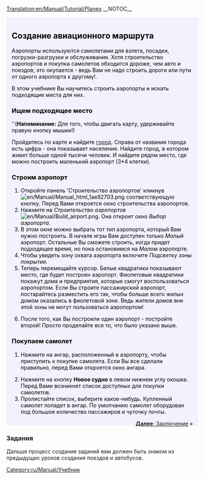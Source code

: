 [[Translation:en/Manual/Tutorial/Planes]]
__NOTOC__
{{en/Tabs|5|4
|ru/Manual/Tutorial/Main Page|1. Начало игры<!--
-->|ru/Manual/Tutorial/Автобусы|2. Автобусы<!--
-->|ru/Manual/Tutorial/Поезда|3. Поезда<!--
-->|ru/Manual/Tutorial/Самолёты|4. Самолёты<!--
-->|ru/Manual/Tutorial/Заключение|5. Заключение}}
<div style="padding:.5em 1em 1em 1em; border-top:none; background-color:#f1f2fe; color:#000;">
{{ru/Manual/Tutorial/Учебник}}
==Создание авиационного маршрута==
Аэропорты используются самолетами для взлета, посадки, погрузки-разгрузки и обслуживания. Хотя строительство аэропортов и покупка самолетов обходится дороже, чем авто и поездов; это окупается - ведь Вам не надо строить дороги или пути от одного аэропорта к другому!.

В этом учебнике Вы научитесь строить аэропорты и искать подходящие места для них.
{{en/Phototable|[[File:en/Manual/Airport s.png]]|Малый (3*4) аэропорт|none}}

===Ищем подходящее место===
''('''Напоминание:''' Для того, чтобы двигать карту, удерживайте правую кнопку мышки!)

Пройдитесь по карте и найдите [[ru/Manual/Город|город]]. Справа от названия города есть цифра - она показывает население. Найдите город, в котором живет больше одной тысячи человек. И найдите рядом место, где можно построить маленький аэропорт (3*4 клетки).

===Строим аэропорт ===
#Откройте панель 'Строительство аэропортов' кликнув [[File:en/Manual/Manual html 1ae92703.png]] соответствующую кнопку. Перед Вами откроется окно строительства аэропортов.
#Нажмите на ''Строительство аэропортов'' [[File:en/Manual/Build airport.png]]. Она откроет окно ''Выбор аэропорта''.
#В этом окне можно выбрать тот тип аэропорта, который Вам нужно построить. В начале игры Вам доступен только ''Малый'' аэропорт. Остальные Вы сможете строить, когда придет подходящее время, но пока остановимся на  ''Малом'' аэропорте.
#Чтобы увидеть зону охвата аэропорта включите  ''Подсветку зоны покрытия''.
#Теперь перемещайте курсор. Белые квадратики показывают место, где будет построен аэропорт. Фиолетовые квадратики покажут дома и предприятия, которые смогут воспользоваться аэропортом. Если Вы строите пассажирский аэропорт, постарайтесь разместить его так, чтобы больше всего жилых домом оказались в фиолетовой зоне. Ведь жители домов вне этой зоны не могут пользоваться аэропортом!
{{en/Phototable|[[File:en/Manual/Build-airport-3.png|400px]]|Место, подходящие для строительства.|none|6=:}}
<ol start="6">
<li>После того, как Вы построили один аэропорт - постройте второй! Просто проделайте все то, что было указано выше.
</ol>
===Покупаем самолет===
#Нажмите на ангар, расположенный в аэропорту, чтобы приступить к покупке самолета. Если Вы все сделали правильно, перед Вами откроется окно ангара.
{{en/Phototable|[[File:ru/Manual/Tutorial/Step1aircraftru.png|500px]]|Окно ангара|none}}
<ol start="2">
<li>Нажмите на кнопку '''Новое судно''' в левом нижнем углу окошка. Перед Вами возникнет список доступных для покупки самолетов. 
<li>Пролистайте список, выберите какое-нибудь. Купленный самолет попадет в ангар. По умолчанию самолет оборудован под большое количество пассажиров и чуточку почты.
</ol>
<span style="float: right">[[ru/Manual/Tutorial/Заключение|'''Далее''': Заключение]] &raquo;</span>
</div>
===Задания===
Дальше процесс создания заданий вам должен быть знаком из предыдущих уроков создания поездов и автобусов.
[[Category:ru/Manual/Учебник]]